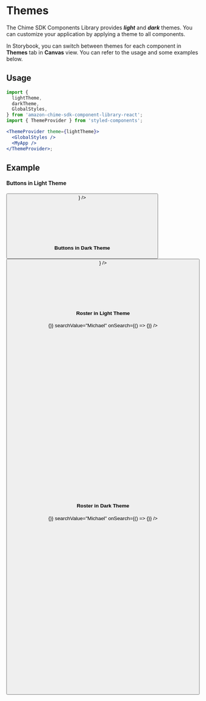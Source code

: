 

<Meta of={ThemeStories} />

# Themes

The Chime SDK Components Library provides **_light_** and **_dark_** themes. You can customize your application by applying a theme to all components.

In Storybook, you can switch between themes for each component in **Themes** tab in **Canvas** view. You can refer to the usage and some examples below.

## Usage

```jsx
import {
  lightTheme,
  darkTheme,
  GlobalStyles,
} from 'amazon-chime-sdk-component-library-react';
import { ThemeProvider } from 'styled-components';

<ThemeProvider theme={lightTheme}>
  <GlobalStyles />
  <MyApp />
</ThemeProvider>;
```

## Example

#### Buttons in Light Theme

<ThemeProvider theme={lightTheme}>
  <GlobalStyles />
  <Canvas>
    <Flex container alignItems="center" justifyContent="space-around">
      <Button label="Basic button" />
      <PrimaryButton label="Primary" icon={<Meeting />} />
      <SecondaryButton label="This is a secondary button" />
    </Flex>
  </Canvas>
</ThemeProvider>

```jsx
<ThemeProvider theme={lightTheme}>
  <GlobalStyles />
  <Button label="Basic button" />
  <PrimaryButton label="Primary" icon={<Meeting />} />
  <SecondaryButton label="This is a secondary button" />
</ThemeProvider>
```

#### Buttons in Dark Theme

<ThemeProvider theme={darkTheme}>
  <GlobalStyles />
  <Canvas>
    <Flex container alignItems="center" justifyContent="space-around">
      <Button label="Basic button" />
      <PrimaryButton label="Primary" icon={<Meeting />} />
      <SecondaryButton label="This is a secondary button" />
    </Flex>
  </Canvas>
</ThemeProvider>

```jsx
<ThemeProvider theme={darkTheme}>
  <GlobalStyles />
  <Button label="Basic button" />
  <PrimaryButton label="Primary" icon={<Meeting />} />
  <SecondaryButton label="This is a secondary button" />
</ThemeProvider>
```

#### Roster in Light Theme

<ThemeProvider theme={lightTheme}>
  <GlobalStyles />
  <Canvas>
    <Roster>
      <RosterHeader
        title="Present"
        badge={2}
        onClose={() => {}}
        searchValue="Michael"
        onSearch={() => {}}
      />
      <RosterGroup>
        <RosterCell
          name="Michael Scott"
          subtitle="Regional Manager"
          muted={false}
          videoEnabled={true}
        />
        <RosterCell
          name="Michael Scarn"
          subtitle="FBI agent"
          muted={true}
          videoEnabled={false}
        />
      </RosterGroup>
      <RosterGroup title="Left" badge={2}>
        <RosterCell name="Dwight" subtitle="Assistant regional manager" />
        <RosterCell name="Mike the Magic" subtitle="Magician" />
      </RosterGroup>
    </Roster>
  </Canvas>
</ThemeProvider>

```jsx
<ThemeProvider theme={lightTheme}>
  <GlobalStyles />
  <Roster>
    <RosterHeader
      title="Present"
      badge={2}
      onClose={() => {}}
      searchValue="Michael"
      onSearch={() => {}}
    />
    <RosterGroup>
      <RosterCell
        name="Michael Scott"
        subtitle="Regional Manager"
        muted={false}
        videoEnabled={true}
      />
      <RosterCell
        name="Michael Scarn"
        subtitle="FBI agent"
        muted={true}
        videoEnabled={false}
      />
    </RosterGroup>
    <RosterGroup title="Left" badge={2}>
      <RosterCell name="Dwight" subtitle="Assistant regional manager" />
      <RosterCell name="Mike the Magic" subtitle="Magician" />
    </RosterGroup>
  </Roster>
</ThemeProvider>
```

#### Roster in Dark Theme

<ThemeProvider theme={darkTheme}>
  <GlobalStyles />
  <Canvas>
    <Roster>
      <RosterHeader
        title="Present"
        badge={2}
        onClose={() => {}}
        searchValue="Michael"
        onSearch={() => {}}
      />
      <RosterGroup>
        <RosterCell
          name="Michael Scott"
          subtitle="Regional Manager"
          muted={false}
          videoEnabled={true}
        />
        <RosterCell
          name="Michael Scarn"
          subtitle="FBI agent"
          muted={true}
          videoEnabled={false}
        />
      </RosterGroup>
      <RosterGroup title="Left" badge={2}>
        <RosterCell name="Dwight" subtitle="Assistant regional manager" />
        <RosterCell name="Mike the Magic" subtitle="Magician" />
      </RosterGroup>
    </Roster>
  </Canvas>
</ThemeProvider>

```jsx
<ThemeProvider theme={darkTheme}>
  <GlobalStyles />
  <Roster>
    <RosterHeader
      title="Present"
      badge={2}
      onClose={() => {}}
      searchValue="Michael"
      onSearch={() => {}}
    />
    <RosterGroup>
      <RosterCell
        name="Michael Scott"
        subtitle="Regional Manager"
        muted={false}
        videoEnabled={true}
      />
      <RosterCell
        name="Michael Scarn"
        subtitle="FBI agent"
        muted={true}
        videoEnabled={false}
      />
    </RosterGroup>
    <RosterGroup title="Left" badge={2}>
      <RosterCell name="Dwight" subtitle="Assistant regional manager" />
      <RosterCell name="Mike the Magic" subtitle="Magician" />
    </RosterGroup>
  </Roster>
</ThemeProvider>
```

